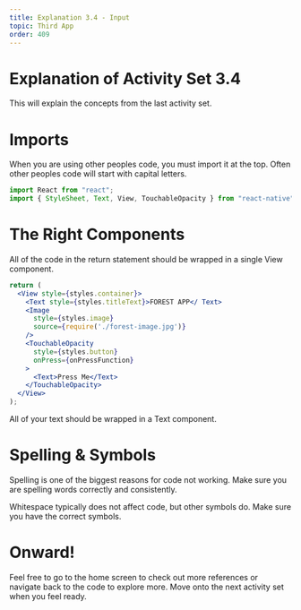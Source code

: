 ```yaml
---
title: Explanation 3.4 - Input
topic: Third App
order: 409
---
```


# Explanation of Activity Set 3.4

This will explain the concepts from the last activity set.

# Imports

When you are using other peoples code, you must import it at the top. 
Often other peoples code will start with capital letters.

```jsx
import React from "react";
import { StyleSheet, Text, View, TouchableOpacity } from "react-native";
```

# The Right Components

All of the code in the return statement should be wrapped in a single View component.

```jsx
return (
  <View style={styles.container}>
    <Text style={styles.titleText}>FOREST APP</ Text>
    <Image
      style={styles.image}
      source={require('./forest-image.jpg')}
    />
    <TouchableOpacity
      style={styles.button}
      onPress={onPressFunction}
    >
      <Text>Press Me</Text>
    </TouchableOpacity>
  </View>
);
```

All of your text should be wrapped in a Text component.

# Spelling & Symbols

Spelling is one of the biggest reasons for code not working. 
Make sure you are spelling words correctly and consistently.

Whitespace typically does not affect code, but other symbols do. Make sure you have the correct symbols.

# Onward!

Feel free to go to the home screen to check out more references or navigate back to the code to explore more.
Move onto the next activity set when you feel ready.